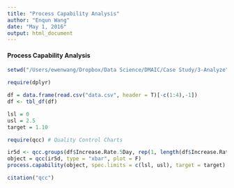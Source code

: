 ```yaml
---
title: "Process Capability Analysis"
author: "Enqun Wang"
date: "May 1, 2016"
output: html_document
---
```


#### Process Capability Analysis

```r
setwd("/Users/ewenwang/Dropbox/Data Science/DMAIC/Case Study/3-Analyze")

require(dplyr)

df = data.frame(read.csv("data.csv", header = T)[-c(1:4),-1])
df <- tbl_df(df)

lsl = 0
usl = 2.5
target = 1.10

require(qcc) # Quality Control Charts

ir5d <- qcc.groups(df$Increase.Rate.5Day, rep(1, length(df$Increase.Rate.5Day)))
object = qcc(ir5d, type = "xbar", plot = F)
process.capability(object, spec.limits = c(lsl, usl), target = target)

citation("qcc")
```
